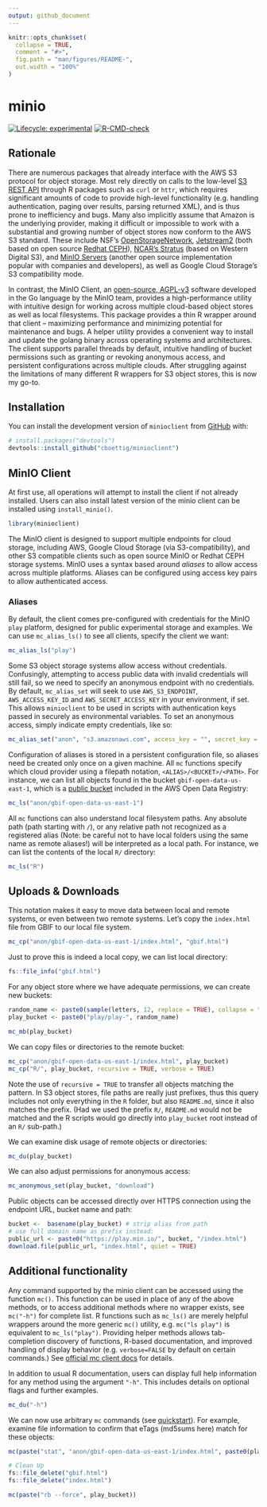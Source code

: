 ```yaml
---
output: github_document
---
```


<!-- README.md is generated from README.Rmd. Please edit that file -->

```r
knitr::opts_chunk$set(
  collapse = TRUE,
  comment = "#>",
  fig.path = "man/figures/README-",
  out.width = "100%"
)
```

# minio

<!-- badges: start -->
[![Lifecycle: experimental](https://img.shields.io/badge/lifecycle-experimental-orange.svg)](https://lifecycle.r-lib.org/articles/stages.html#experimental)
[![R-CMD-check](https://github.com/cboettig/minioclient/actions/workflows/R-CMD-check.yaml/badge.svg)](https://github.com/cboettig/minioclient/actions/workflows/R-CMD-check.yaml)
<!-- badges: end -->


## Rationale

There are numerous packages that already interface with the AWS S3 protocol for object storage. Most rely directly on calls to the low-level [S3 REST API](https://docs.aws.amazon.com/AmazonS3/latest/API/Welcome.html) through R packages such as `curl` or `httr`, which requires significant amounts of code to provide high-level functionality (e.g. handling authentication, paging over results, parsing returned XML), and is thus prone to inefficiency and bugs. Many also implicitly assume that Amazon is the underlying provider, making it difficult or impossible to work with a substantial and growing number of object stores now conform to the AWS S3 standard.  These include NSF's [OpenStorageNetwork](https://www.openstoragenetwork.org/), [Jetstream2](https://docs.jetstream-cloud.org/overview/overview-doc/) (both based on open source [Redhat CEPH](https://access.redhat.com/documentation/en-us/red_hat_ceph_storage/1.3/html/object_gateway_guide_for_red_hat_enterprise_linux/object_gateway_s3_api)), [NCAR's Stratus](https://arc.ucar.edu/knowledge_base/70549594) (based on Western Digital S3), and [MinIO Servers](https://min.io) (another open source implementation popular with companies and developers), as well as Google Cloud Storage's S3 compatibility mode.  

In contrast, the MinIO Client, an [open-source, AGPL-v3](https://github.com/minio/mc/) software developed in the Go language by the MinIO team, provides a high-performance utility with intuitive design for working across multiple cloud-based object stores as well as local filesystems. This package provides a thin R wrapper around that client -- maximizing performance and minimizing potential for maintenance and bugs. A helper utility provides a convenient way to install and update the golang binary across operating systems and architectures. The client supports parallel threads by default, intuitive handling of bucket permissions such as granting or revoking anonymous access, and persistent configurations across multiple clouds. After struggling against the limitations of many different R wrappers for S3 object stores, this is now my go-to.

## Installation

You can install the development version of `minioclient` from [GitHub](https://github.com/) with:

``` r
# install.packages("devtools")
devtools::install_github("cboettig/minioclient")
```

## MinIO Client

At first use, all operations will attempt to install the client if not already installed.
Users can also install latest version of the minio client can be installed using `install_minio()`.

```r
library(minioclient)
```

The MinIO client is designed to support multiple endpoints for cloud storage, including AWS, Google Cloud Storage (via S3-compatibility), and other S3 compatible clients such as open source MinIO or Redhat CEPH storage systems. MinIO uses a syntax based around _aliases_ to allow access across multiple platforms. Aliases can be configured using access key pairs to allow authenticated access. 

### Aliases

By default, the client comes pre-configured with credentials for the MinIO `play` platform, designed for public experimental storage and examples.  We can use `mc_alias_ls()` to see all clients, specify the client we want:

```r
mc_alias_ls("play")
```


Some S3 object storage systems allow access without credentials.  Confusingly, attempting to access public data with invalid credentials will still fail, so we need to specify an anonymous endpoint with no credentials.  By default, `mc_alias_set`  will seek to use `AWS_S3_ENDPOINT`, `AWS_ACCESS_KEY_ID` and `AWS_SECRET_ACCESS_KEY` in your environment, if set.  This allows `minioclient` to be used in scripts with authentication keys passed in securely as environmental variables.  To set an anonymous access, simply indicate empty credentials, like so:

```r
mc_alias_set("anon", "s3.amazonaws.com", access_key = "", secret_key = "")
```

Configuration of aliases is stored in a persistent configuration file, so aliases need be created only once on a given machine.
All `mc` functions specify which cloud provider using a filepath notation, `<ALIAS>/<BUCKET>/<PATH>`.
For instance, we can list all objects found in the bucket `gbif-open-data-us-east-1`, which is a [public bucket](https://registry.opendata.aws/gbif/) included in the AWS Open Data Registry:


```r
mc_ls("anon/gbif-open-data-us-east-1")
```

All `mc` functions can also understand local filesystem paths.  Any absolute path (path starting with `/`), or any relative path not recognized as a registered alias (Note: be careful not to have local folders using the same name as remote aliases!) will be interpreted as a local path.  For instance, we can list the contents of the local `R/` directory:


```r
mc_ls("R")
```

## Uploads & Downloads

This notation makes it easy to move data between local and remote systems, or even between two remote systems.  Let's copy the `index.html` file from GBIF to our local file system.  

```r
mc_cp("anon/gbif-open-data-us-east-1/index.html", "gbif.html")
```


Just to prove this is indeed a local copy, we can list local directory:

```r
fs::file_info("gbif.html")
```

For any object store where we have adequate permissions, we can create new buckets:


```r
random_name <- paste0(sample(letters, 12, replace = TRUE), collapse = "")
play_bucket <- paste0("play/play-", random_name)

mc_mb(play_bucket)
```

We can copy files or directories to the remote bucket: 

```r
mc_cp("anon/gbif-open-data-us-east-1/index.html", play_bucket)
mc_cp("R/", play_bucket, recursive = TRUE, verbose = TRUE)
```

Note the use of `recursive = TRUE` to transfer all objects matching the pattern.  In S3 object stores, file paths are really just prefixes, thus this query includes not only everything in the `R` folder, but also `README.md`, since it also matches the prefix.  (Had we used the prefix `R/`, `README.md` would not be matched and the R scripts would go directly into `play_bucket` root instead of an `R/` sub-path.)


We can examine disk usage of remote objects or directories:

```r
mc_du(play_bucket)
```

We can also adjust permissions for anonymous access:

```r
mc_anonymous_set(play_bucket, "download")
```

Public objects can be accessed directly over HTTPS connection using the endpoint URL, bucket name and path:

```r
bucket <-  basename(play_bucket) # strip alias from path
# use full domain name as prefix instead:
public_url <- paste0("https://play.min.io/", bucket, "/index.html")
download.file(public_url, "index.html", quiet = TRUE)
```


## Additional functionality

Any command supported by the minio client can be accessed using the function `mc()`.
This function can be used in place of any of the above methods, or to access additional methods where no wrapper exists, see `mc("-h")` for complete list.
R functions such as `mc_ls()` are merely helpful wrappers around the more generic `mc()` utility, e.g. `mc("ls play")` is equivalent to `mc_ls("play")`.
Providing helper methods allows tab-completion discovery of functions, R-based documentation, and improved handling of display behavior (e.g. `verbose=FALSE` by default on certain commands.)  See [official mc client docs](https://min.io/docs/minio/linux/reference/minio-mc.html?ref=docs-redirect) for details.

In addition to usual R documentation, users can display full help information for any method using the argument `"-h"`.  This includes details on optional flags and further examples.

```r
mc_du("-h")
```

We can now use arbitrary `mc` commands (see [quickstart](https://min.io/docs/minio/linux/reference/minio-mc.html?ref=docs-redirect)).  For example, examine file information to confirm that eTags (md5sums here) match for these objects:

```r
mc(paste("stat", "anon/gbif-open-data-us-east-1/index.html", paste0(play_bucket, "/index.html")))
```


```r
# Clean Up
fs::file_delete("gbif.html")
fs::file_delete("index.html")

mc(paste("rb --force", play_bucket))

```


